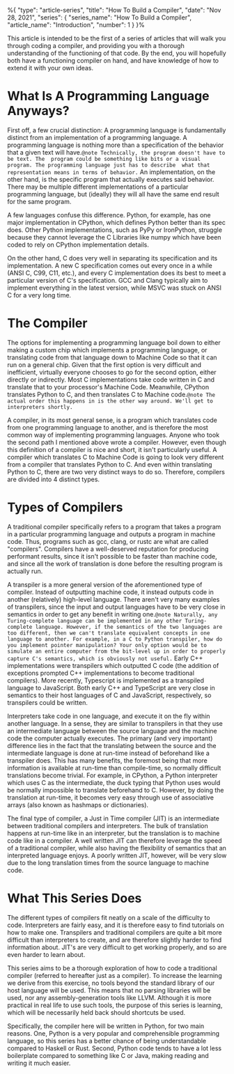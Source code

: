%{
    "type": "article-series",
    "title": "How To Build a Compiler",
    "date": "Nov 28, 2021",
    "series": {
        "series_name": "How To Build a Compiler",
        "article_name": "Introduction",
        "number": 1
    }
}%

This article is intended to be the first of a series of articles that will walk you through coding a
compiler, and providing you with a thorough understanding of the functioning of that code. By the end,
you will hopefully both have a functioning compiler on hand, and have knowledge of how to extend it
with your own ideas.

# What Is A Programming Language Anyways?

First off, a few crucial distinction: A programming language is fundamentally distinct from an
implementation of a programming language. A programming language is nothing more than a specification
of the behavior that a given text will have.`@note Technically, the program doesn't have to be text. The 
program could be something like bits or a visual program. The programming language just has to describe 
what that representation means in terms of behavior.` An implementation, on the other hand, is the 
specific program that actually executes said behavior. There may be multiple different implementations of 
a particular programming language, but (ideally) they will all have the same end result for the same program.

A few languages confuse this difference. Python, for example, has one major implementation in CPython, which
defines Python better than its spec does. Other Python implementations, such as PyPy or IronPython, struggle 
because they cannot leverage the C Libraries like numpy which have been coded to rely on CPython implementation
details. 

On the other hand, C does very well in separating its specification and its implementation. A new C specification
comes out every once in a while (ANSI C, C99, C11, etc.), and every C implementation does its best to meet a 
particular version of C's specification. GCC and Clang typically aim to implement everything in the latest version, 
while MSVC was stuck on ANSI C for a very long time.  

# The Compiler

The options for implementing a programming language boil down to either making a custom chip which implements a 
programming language, or translating code from that language down to Machine Code so that it can run on a general 
chip. Given that the first option is very difficult and inefficient, virtually everyone chooses to go for the
second option, either directly or indirectly. Most C implementations take code written in C and translate that
to your processor's Machine Code. Meanwhile, CPython translates Python to C, and then translates C to Machine 
code.`@note The actual order this happens in is the other way around. We'll get to interpreters shortly.`

A compiler, in its most general sense, is a program which translates code from one programming language to another,
and is therefore the most common way of implementing programming languages. Anyone who took the second path I mentioned
above wrote a compiler. However, even though this definition of a compiler is nice and short, it isn't particularly 
useful. A compiler which translates C to Machine Code is going to look very different from a compiler that translates
Python to C. And even within translating Python to C, there are two very distinct ways to do so. Therefore, compilers
are divided into 4 distinct types.  

# Types of Compilers

A traditional compiler specifically refers to a program that takes a program in a particular programming language and 
outputs a program in machine code. Thus, programs such as gcc, clang, or rustc are what are called "compilers". 
Compilers have a well-deserved reputation for producing performant results, since it isn't possible to be faster than 
machine code, and since all the work of translation is done before the resulting program is actually run.

A transpiler is a more general version of the aforementioned type of compiler. Instead of outputting machine code,
it instead outputs code in another (relatively) high-level language. There aren't very many examples of transpilers,
since the input and output languages have to be very close in semantics in order to get any benefit in writing 
one.`@note Naturally, any Turing-complete language can be implemented in any other Turing-complete language. However,
if the semantics of the two languages are too different, then we can't translate equivalent concepts in one language to another.
For example, in a C to Python transpiler, how do you implement pointer manipulation? Your only option would be to simulate
an entire computer from the bit-level up in order to properly capture C's semantics, which is obviously not useful.`
Early C++ implementations were transpilers which outputted C code (the addition of exceptions prompted C++ implementations
to become traditional compilers). More recently, Typescript is implemented as a transpiled language to JavaScript. Both early C++
and TypeScript are very close in semantics to their host languages of C and JavaScript, respectively, so transpilers could
be written.

Interpreters take code in one language, and execute it on the fly within another language. In a sense, they are similar to
transpilers in that they use an intermediate language between the source language and the machine code the computer
actually executes. The primary (and very important) difference lies in the fact that the translating between the source
and the intermediate language is done at run-time instead of beforehand like a transpiler does. This has many benefits,
the foremost being that more information is available at run-time than compile-time, so normally difficult translations
become trivial. For example, in CPython, a Python interpreter which uses C as the intermediate, the duck typing that Python
uses would be normally impossible to translate beforehand to C. However, by doing the translation at run-time, it becomes
very easy through use of associative arrays (also known as hashmaps or dictionaries).

The final type of compiler, a Just in Time compiler (JIT) is an intermediate between traditional compilers and interpreters.
The bulk of translation happens at run-time like in an interpreter, but the translation is to machine code like in a compiler.
A well written JIT can therefore leverage the speed of a traditional compiler, while also having the flexibility of semantics
that an interpreted language enjoys. A poorly written JIT, however, will be very slow due to the long translation times from
the source language to machine code. 

# What This Series Does

The different types of compilers fit neatly on a scale of the difficulty to code. Interpreters are fairly easy, and it
is therefore easy to find tutorials on how to make one. Transpilers and traditional compilers are quite a bit more
difficult than interpreters to create, and are therefore slightly harder to find information about. JIT's are very
difficult to get working properly, and so are even harder to learn about. 

This series aims to be a thorough exploration of how to code a traditional compiler (referred to hereafter just as a compiler). 
To increase the learning we derive from this exercise, no tools beyond the standard library of our host language will be 
used. This means that no parsing libraries will be used, nor any assembly-generation tools like LLVM. Although it is more 
practical in real life to use such tools, the purpose of this series is learning, which will be necessarily held back 
should shortcuts be used.

Specifically, the compiler here will be written in Python, for two main reasons. One, Python is a very popular and comprehensible 
programming language, so this series has a better chance of being understandable compared to Haskell or Rust. Second, 
Python code tends to have a lot less boilerplate compared to something like C or Java, making reading and writing it much
easier.